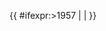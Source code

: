<includeonly>{{ {{{subst|}}}#ifexpr:{{{1}}}>1957 | [[{{{1}}}年CFL賽季|{{{1}}}]] | [[{{{1}}}年加拿大式足球|{{{1}}}]] }}</includeonly><noinclude>


{{Documentation}}
<!-- Add categories and interwikis to the /doc subpage, not here! -->
</noinclude>